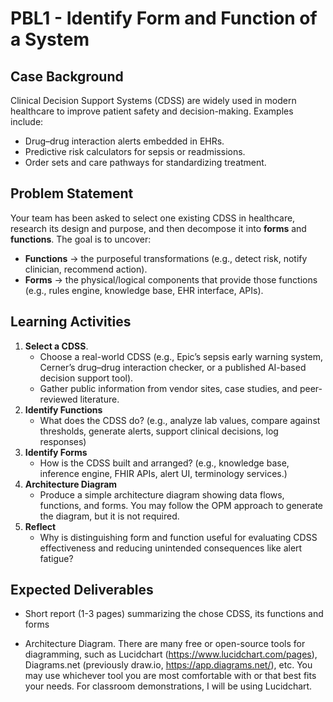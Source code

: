 # PBL1 - Identify Form and Function of a System {.unnumbered}

## Case Background

Clinical Decision Support Systems (CDSS) are widely used in modern healthcare to improve patient safety and decision-making. Examples include:

-   Drug–drug interaction alerts embedded in EHRs.
-   Predictive risk calculators for sepsis or readmissions.
-   Order sets and care pathways for standardizing treatment.

## Problem Statement

Your team has been asked to select one existing CDSS in healthcare, research its design and purpose, and then decompose it into **forms** and **functions**. The goal is to uncover:

-   **Functions** → the purposeful transformations (e.g., detect risk, notify clinician, recommend action).
-   **Forms** → the physical/logical components that provide those functions (e.g., rules engine, knowledge base, EHR interface, APIs).

## Learning Activities

1.  **Select a CDSS**.
    -   Choose a real-world CDSS (e.g., Epic’s sepsis early warning system, Cerner’s drug–drug interaction checker, or a published AI-based decision support tool).
    -   Gather public information from vendor sites, case studies, and peer-reviewed literature.
2.  **Identify Functions**
    -   What does the CDSS do? (e.g., analyze lab values, compare against thresholds, generate alerts, support clinical decisions, log responses)
3.  **Identify Forms**
    -   How is the CDSS built and arranged? (e.g., knowledge base, inference engine, FHIR APIs, alert UI, terminology services.)
4.  **Architecture Diagram**
    -   Produce a simple architecture diagram showing data flows, functions, and forms. You may follow the OPM approach to generate the diagram, but it is not required.
5.  **Reflect**
    -   Why is distinguishing form and function useful for evaluating CDSS effectiveness and reducing unintended consequences like alert fatigue?

## Expected Deliverables

-   Short report (1-3 pages) summarizing the chose CDSS, its functions and forms

-   Architecture Diagram. There are many free or open-source tools for diagramming, such as Lucidchart (<https://www.lucidchart.com/pages>), Diagrams.net (previously draw.io, <https://app.diagrams.net/>), etc. You may use whichever tool you are most comfortable with or that best fits your needs. For classroom demonstrations, I will be using Lucidchart.
